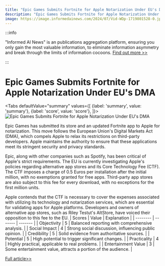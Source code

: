 ```yaml
---
title: "Epic Games Submits Fortnite for Apple Notarization Under EU's DMA"
description: "Epic Games Submits Fortnite for Apple Notarization Under EU's DMA"
image: https://image.informedainews.com/2024/07/Vid-WDp-1719801528-0.jpg
---
```



:::info

"Informed AI News" is an publications aggregation platform, ensuring you only gain the most valuable information, to eliminate information asymmetry and break through the limits of information cocoons.  [Find out more >>](/)

:::

# Epic Games Submits Fortnite for Apple Notarization Under EU's DMA


<Tabs
	defaultValue="summary"
	values={[
	{label: 'summary', value: 'summary'},
	{label: 'score', value: 'score'},
]}>
<TabItem value="summary">
<img
  src="https://image.informedainews.com/2024/07/Vid-WDp-1719801528-0.jpg"
  alt="Epic Games Submits Fortnite for Apple Notarization Under EU's DMA"
/>



Epic Games has submitted its store and an updated Fortnite app to Apple for notarization. This move follows the European Union's Digital Markets Act (DMA), which compels Apple to relax its restrictions on third-party developers. Apple maintains the authority to ensure that these applications meet its stringent security and privacy standards.

Epic, along with other companies such as Spotify, has been critical of Apple's strict requirements. The EU is currently investigating Apple's policies regarding alternative app stores and its Core Technology Fee (CTF). The CTF imposes a charge of 0.5 Euros per installation after the initial million, with no exemptions granted for free apps. Third-party app stores are also subject to this fee for every download, with no exceptions for the first million units.

Apple contends that the CTF is necessary to cover the expenses associated with utilizing its technology and notarization services, which are essential for validating apps for Apple platforms. Developers and owners of alternative app stores, such as Riley Testut's AltStore, have voiced their opposition to this fee to the EU.
</TabItem>
<TabItem value="score">
	| Scores     | Value   | Explanation |
	| -------- | ------- | ------- |
	| Objectivity  | 5    | Balanced reporting with comprehensive analysis.    |
	| Social Impact | 4     | Strong social discussion, influencing public opinion.    |
	| Credibility    | 5    | Solid evidence from authoritative sources.    |
	| Potential    | 5    | High potential to trigger significant changes.    |
	| Practicality    | 4    | Highly practical, applicable to real problems.    |
	| Entertainment Value    | 3    | Some entertainment value, attracts a portion of the audience.    |
</TabItem>
</Tabs>

[Full article>>](https://appleinsider.com/articles/24/06/30/epic-moves-forward-with-iphone-fortnite-return-plans-via-eu-alternative-app-store)
